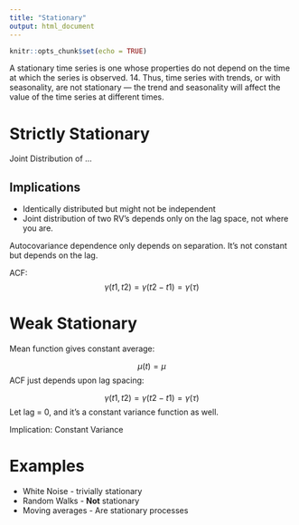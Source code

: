 ```yaml
---
title: "Stationary"
output: html_document
---
```


```r
knitr::opts_chunk$set(echo = TRUE)
```

A stationary time series is one whose properties do not depend on the time at which the series is observed. 14. Thus, time series with trends, or with seasonality, are not stationary — the trend and seasonality will affect the value of the time series at different times.

# Strictly Stationary

Joint Distribution of ...

## Implications

- Identically distributed but might not be independent
- Joint distribution of two RV's depends only on the lag space, not where you are.

Autocovariance dependence only depends on separation. It's not constant but depends on the lag.

ACF: $$\gamma(t1,t2) = \gamma(t2 - t1) = \gamma(\tau)$$

# Weak Stationary

Mean function gives constant average:

$$\mu(t) = \mu$$
ACF just depends upon lag spacing:

$$\gamma(t1,t2) = \gamma(t2 - t1) = \gamma(\tau)$$
Let lag = 0, and it's a constant variance function as well.

Implication: Constant Variance

# Examples

- White Noise - trivially stationary
- Random Walks - **Not** stationary
- Moving averages - Are stationary processes

